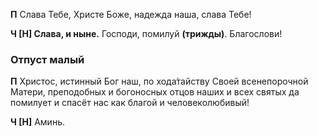 **П** Слава Тебе, Христе Боже, надежда наша, слава Тебе!

**Ч [Н] Слава, и ныне.** Господи, помилуй **(трижды)**. Благослови!

### Отпуст малый

**П** Христос, истинный Бог наш, по хода́тайству Своей всенепорочной Матери, преподобных и богоносных отцов наших и всех святых да помилует и спасёт нас как благой и человеколюбивый!

**Ч [Н]** Аминь.
